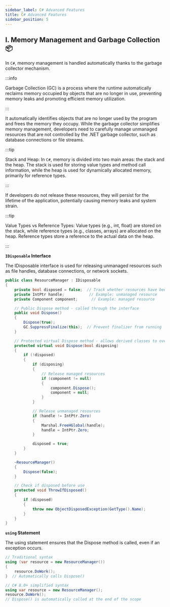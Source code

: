 ```yaml
---
sidebar_label: C# Advanced Features
title: C# Advanced Features
sidebar_position: 5
---
```


## I. Memory Management and Garbage Collection 📦

In `C#`, memory management is handled automatically thanks to the garbage collector mechanism.

:::info

Garbage Collection (GC) is a process where the runtime automatically reclaims memory occupied by objects that are no longer in use, preventing memory leaks and promoting efficient memory utilization.

:::

It automatically identifies objects that are no longer used by the program and frees the memory they occupy. While the garbage collector simplifies memory management, developers need to carefully manage unmanaged resources that are not controlled by the .NET garbage collector, such as database connections or file streams.

:::tip

Stack and Heap: In `C#`, memory is divided into two main areas: the stack and the heap. The stack is used for storing value types and method call information, while the heap is used for dynamically allocated memory, primarily for reference types.

:::

If developers do not release these resources, they will persist for the lifetime of the application, potentially causing memory leaks and system strain.

:::tip

Value Types vs Reference Types: Value types (e.g., int, float) are stored on the stack, while reference types (e.g., classes, arrays) are allocated on the heap. Reference types store a reference to the actual data on the heap.

:::

<b>`IDisposable` Interface</b>

The IDisposable interface is used for releasing unmanaged resources such as file handles, database connections, or network sockets.

```csharp
public class ResourceManager : IDisposable
{
    private bool disposed = false;  // Track whether resources have been released
    private IntPtr handle;           // Example: unmanaged resource
    private Component component;      // Example: managed resource

    // Public Dispose method - called through the interface
    public void Dispose()
    {
        Dispose(true);
        GC.SuppressFinalize(this);  // Prevent finalizer from running
    }

    // Protected virtual Dispose method - allows derived classes to override
    protected virtual void Dispose(bool disposing)
    {
        if (!disposed)
        {
            if (disposing)
            {
                // Release managed resources
                if (component != null)
                {
                    component.Dispose();
                    component = null;
                }
            }

            // Release unmanaged resources
            if (handle != IntPtr.Zero)
            {
                Marshal.FreeHGlobal(handle);
                handle = IntPtr.Zero;
            }

            disposed = true;
        }
    }

    ~ResourceManager()
    {
        Dispose(false);
    }

    // Check if disposed before use
    protected void ThrowIfDisposed()
    {
        if (disposed)
        {
            throw new ObjectDisposedException(GetType().Name);
        }
    }
}
```

<b>`using` Statement</b>

The using statement ensures that the Dispose method is called, even if an exception occurs.

```csharp
// Traditional syntax
using (var resource = new ResourceManager())
{
    resource.DoWork();
}  // Automatically calls Dispose()

// C# 8.0+ simplified syntax
using var resource = new ResourceManager();
resource.DoWork();
// Dispose() is automatically called at the end of the scope
```
